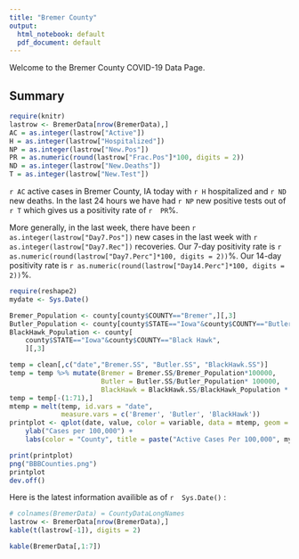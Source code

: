 ```yaml
---
title: "Bremer County"
output:
  html_notebook: default
  pdf_document: default
---
```


Welcome to the Bremer County COVID-19 Data Page.

## Summary
```r
require(knitr)
lastrow <- BremerData[nrow(BremerData),]
AC = as.integer(lastrow["Active"])
H = as.integer(lastrow["Hospitalized"])
NP = as.integer(lastrow["New.Pos"])
PR = as.numeric(round(lastrow["Frac.Pos"]*100, digits = 2))
ND = as.integer(lastrow["New.Deaths"])
T = as.integer(lastrow["New.Test"])
```
`r AC` active cases in Bremer County, IA today with `r H` hospitalized and `r ND` new deaths. In the last 24 hours we have had `r NP` new positive tests out of `r T` which gives us a positivity rate of `r  PR`%.

More generally, in the last week, there have been `r as.integer(lastrow["Day7.Pos"])` new cases in the last week with `r as.integer(lastrow["Day7.Rec"])` recoveries. Our 7-day positivity rate is `r as.numeric(round(lastrow["Day7.Perc"]*100, digits = 2))`%. Our 14-day positivity rate is `r as.numeric(round(lastrow["Day14.Perc"]*100, digits = 2))`%.

```r
require(reshape2)
mydate <- Sys.Date()

Bremer_Population <- county[county$COUNTY=="Bremer",][,3]
Butler_Population <- county[county$STATE=="Iowa"&county$COUNTY=="Butler",][,3]
BlackHawk_Population <- county[
    county$STATE=="Iowa"&county$COUNTY=="Black Hawk",
    ][,3]

temp = clean[,c("date","Bremer.SS", "Butler.SS", "BlackHawk.SS")]
temp = temp %>% mutate(Bremer = Bremer.SS/Bremer_Population*100000,
                       Butler = Butler.SS/Butler_Population* 100000,
                       BlackHawk = BlackHawk.SS/BlackHawk_Population * 100000)
temp = temp[-(1:71),]
mtemp = melt(temp, id.vars = "date", 
             measure.vars = c('Bremer', 'Butler', 'BlackHawk'))
printplot <- qplot(date, value, color = variable, data = mtemp, geom = c("point", "smooth")) +
    ylab("Cases per 100,000") +
    labs(color = "County", title = paste("Active Cases Per 100,000", mydate))

print(printplot)
png("BBBCounties.png")
printplot
dev.off()
```


Here is the latest information availible as of `r  Sys.Date()` :
```r
# colnames(BremerData) = CountyDataLongNames
lastrow <- BremerData[nrow(BremerData),]
kable(t(lastrow[-1]), digits = 2)
```

```r
kable(BremerData[,1:7])
```


